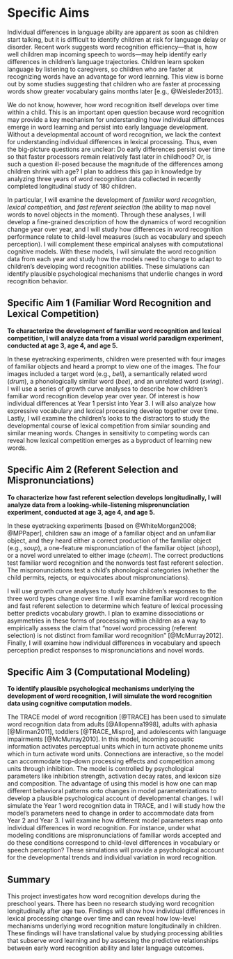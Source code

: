 Specific Aims
=============

Individual differences in language ability are apparent as soon as
children start talking, but it is difficult to identify children at risk
for language delay or disorder. Recent work suggests word recognition
efficiency—that is, how well children map incoming speech to words—may
help identify early differences in children’s language trajectories.
Children learn spoken language by listening to caregivers, so children
who are faster at recognizing words have an advantage for word learning.
This view is borne out by some studies suggesting that children who are
faster at processing words show greater vocabulary gains months later
[e.g., @Weisleder2013].

We do not know, however, how word recognition itself develops over time
within a child. This is an important open question because word
recognition may provide a key mechanism for understanding how individual
differences emerge in word learning and persist into early language
development. Without a developmental account of word recognition, we
lack the context for understanding individual differences in lexical
processing. Thus, even the big-picture questions are unclear: Do early
differences persist over time so that faster processors remain
relatively fast later in childhood? Or, is such a question ill-posed
because the magnitude of the differences among children shrink with age?
I plan to address this gap in knowledge by analyzing three years of word
recognition data collected in recently completed longitudinal study of
180 children.

In particular, I will examine the development of *familiar word
recognition*, *lexical competition,* and *fast referent selection* (the
ability to map novel words to novel objects in the moment). Through
these analyses, I will develop a fine-grained description of how the
dynamics of word recognition change year over year, and I will study how
differences in word recognition performance relate to child-level
measures (such as vocabulary and speech perception). I will complement
these empirical analyses with computational cognitive models. With these
models, I will simulate the word recognition data from each year and
study how the models need to change to adapt to children’s developing
word recognition abilities. These simulations can identify plausible
psychological mechanisms that underlie changes in word recognition
behavior.

Specific Aim 1 (Familiar Word Recognition and Lexical Competition)
------------------------------------------------------------------

**To characterize the development of familiar word recognition and
lexical competition, I will analyze data from a visual world paradigm
experiment, conducted at age 3, age 4, and age 5.**

In these eyetracking experiments, children were presented with four
images of familiar objects and heard a prompt to view one of the images.
The four images included a target word (e.g., *bell*), a semantically
related word (*drum*), a phonologically similar word (*bee*), and an
unrelated word (*swing*). I will use a series of growth curve analyses
to describe how children’s familiar word recognition develop year over
year. Of interest is how individual differences at Year 1 persist into
Year 3. I will also analyze how expressive vocabulary and lexical
processing develop together over time. Lastly, I will examine the
children’s looks to the distractors to study the developmental course of
lexical competition from similar sounding and similar meaning words.
Changes in sensitivity to competing words can reveal how lexical
competition emerges as a byproduct of learning new words.

Specific Aim 2 (Referent Selection and Mispronunciations)
---------------------------------------------------------

**To characterize how fast referent selection develops longitudinally, I
will analyze data from a looking-while-listening mispronunciation
experiment, conducted at age 3, age 4, and age 5.**

In these eyetracking experiments [based on @WhiteMorgan2008; @MPPaper],
children saw an image of a familiar object and an unfamiliar object, and
they heard either a correct production of the familiar object (e.g.,
*soup*), a one-feature mispronunciation of the familiar object
(*shoop*), or a novel word unrelated to either image (*cheem*). The
correct productions test familiar word recognition and the nonwords test
fast referent selection. The mispronunciations test a child’s
phonological categories (whether the child permits, rejects, or
equivocates about mispronunciations).

I will use growth curve analyses to study how children’s responses to
the three word types change over time. I will examine familiar word
recognition and fast referent selection to determine which feature of
lexical processing better predicts vocabulary growth. I plan to examine
dissociations or asymmetries in these forms of processing within
children as a way to empirically assess the claim that "novel word
processing (referent selection) is not distinct from familiar word
recognition" [@McMurray2012]. Finally, I will examine how individual
differences in vocabulary and speech perception predict responses to
mispronunciations and novel words.

Specific Aim 3 (Computational Modeling)
---------------------------------------

**To identify plausible psychological mechanisms underlying the
development of word recognition, I will simulate the word recognition
data using cognitive computation models.**

The TRACE model of word recognition [@TRACE] has been used to simulate
word recognition data from adults [@Allopenna1998], adults with aphasia
[@Mirman2011], toddlers [@TRACE_Mispro], and adolescents with language
impairments [@McMurray2010]. In this model, incoming acoustic
information activates perceptual units which in turn activate phoneme
units which in turn activate word units. Connections are interactive, so
the model can accommodate top-down processing effects and competition
among units through inhibition. The model is controlled by psychological
parameters like inhibition strength, activation decay rates, and lexicon
size and composition. The advantage of using this model is how one can
map different behavioral patterns onto changes in model
parameterizations to develop a plausible psychological account of
developmental changes. I will simulate the Year 1 word recognition data
in TRACE, and I will study how the model’s parameters need to change in
order to accommodate data from Year 2 and Year 3. I will examine how
different model parameters map onto individual differences in word
recognition. For instance, under what modeling conditions are
mispronunciations of familiar words accepted and do these conditions
correspond to child-level differences in vocabulary or speech
perception? These simulations will provide a psychological account for
the developmental trends and individual variation in word recognition.

Summary
-------

This project investigates how word recognition develops during the
preschool years. There has been no research studying word recognition
longitudinally after age two. Findings will show how individual
differences in lexical processing change over time and can reveal how
low-level mechanisms underlying word recognition mature longitudinally
in children. These findings will have translational value by studying
processing abilities that subserve word learning and by assessing the
predictive relationships between early word recognition ability and
later language outcomes.
